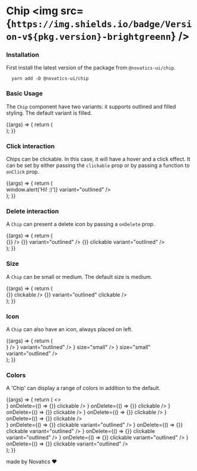 
<Meta title="Components/Chip" component={Chip} />

# Chip <img src={`https://img.shields.io/badge/Version-v${pkg.version}-brightgreenn`} />

### Installation

First install the latest version of the package from `@novatics-ui/chip`.

```shell
  yarn add -D @novatics-ui/chip
```

### Basic Usage

The `Chip` component have two variants: it supports outlined and filled styling. The default variant is filled.

<Canvas>
  <Story name="Basic Usage">
    {(args) => {
      return (
        <div
          style={{
            display: 'flex',
            flexDirection: 'row',
            alignItems: 'center',
            gap: '10px',
          }}
        >
          <Chip label="Chip" />
          <Chip label="Chip" variant="outlined" />
        </div>
      );
    }}
  </Story>
</Canvas>

### Click interaction

Chips can be clickable. In this case, it will have a hover and a click effect. It can be set by either passing the `clickable` prop or by passing a function to `onClick` prop.

<Canvas>
  <Story name="Click interaction">
    {(args) => {
      return (
        <div
          style={{
            display: 'flex',
            flexDirection: 'row',
            alignItems: 'center',
            gap: '10px',
          }}
        >
          <Chip label="Clickable Chip" clickable />
          <Chip
            label="Click Me"
            onClick={() => window.alert('Hi! :)')}
            variant="outlined"
          />
        </div>
      );
    }}
  </Story>
</Canvas>

### Delete interaction

A `Chip` can present a delete icon by passing a `onDelete` prop.

<Canvas>
  <Story name="Delete interaction">
    {(args) => {
      return (
        <div
          style={{
            display: 'flex',
            flexDirection: 'row',
            alignItems: 'center',
            gap: '10px',
          }}
        >
          <Chip label="Deletable Chip" onDelete={() => {}} />
          <Chip label="Deletable Chip" onDelete={() => {}} variant="outlined" />
          <Chip
            label="Deletable and Clickable"
            onDelete={() => {}}
            clickable
            variant="outlined"
          />
        </div>
      );
    }}
  </Story>
</Canvas>

### Size

A `Chip` can be small or medium. The default size is medium.

<Canvas>
  <Story name="Size">
    {(args) => {
      return (
        <div
          style={{
            display: 'flex',
            flexDirection: 'row',
            alignItems: 'center',
            gap: '10px',
          }}
        >
          <Chip label="Small" size="small" />
          <Chip label="Small" size="small" variant="outlined" />
          <Chip label="Small" size="small" onDelete={() => {}} clickable />
          <Chip
            label="Small"
            size="small"
            onDelete={() => {}}
            variant="outlined"
            clickable
          />
        </div>
      );
    }}
  </Story>
</Canvas>

### Icon

A `Chip` can also have an icon, always placed on left.

<Canvas>
  <Story name="Icon">
    {(args) => {
      return (
        <div
          style={{
            display: 'flex',
            flexDirection: 'row',
            alignItems: 'center',
            gap: '10px',
          }}
        >
          <Chip label="Icon" icon={<ChairOutlinedIcon />} />
          <Chip label="Icon" icon={<ChairOutlinedIcon />} variant="outlined" />
          <Chip label="Icon" icon={<ChairOutlinedIcon />} size="small" />
          <Chip
            label="Icon"
            icon={<ChairOutlinedIcon />}
            size="small"
            variant="outlined"
          />
        </div>
      );
    }}
  </Story>
</Canvas>

### Colors

A 'Chip' can display a range of colors in addition to the default.

<Canvas>
  <Story name="Colors">
    {(args) => {
      return (
        <>
          <div
            style={{
              display: 'flex',
              flexDirection: 'row',
              alignItems: 'center',
              gap: '10px',
              marginBottom: '10px',
            }}
          >
            <Chip
              label="Primary"
              color="primary"
              icon={<ChairOutlinedIcon />}
              onDelete={() => {}}
              clickable
            />
            <Chip
              label="Info"
              color="info"
              icon={<ChairOutlinedIcon />}
              onDelete={() => {}}
              clickable
            />
            <Chip
              label="Success"
              color="success"
              icon={<ChairOutlinedIcon />}
              onDelete={() => {}}
              clickable
            />
            <Chip
              label="Error"
              color="error"
              icon={<ChairOutlinedIcon />}
              onDelete={() => {}}
              clickable
            />
            <Chip
              label="Warning"
              color="warning"
              icon={<ChairOutlinedIcon />}
              onDelete={() => {}}
              clickable
            />
          </div>
          <div
            style={{
              display: 'flex',
              flexDirection: 'row',
              alignItems: 'center',
              gap: '10px',
            }}
          >
            <Chip
              label="Primary"
              color="primary"
              icon={<ChairOutlinedIcon />}
              onDelete={() => {}}
              clickable
              variant="outlined"
            />
            <Chip
              label="Info"
              color="info"
              icon={<ChairOutlinedIcon />}
              onDelete={() => {}}
              clickable
              variant="outlined"
            />
            <Chip
              label="Success"
              color="success"
              icon={<ChairOutlinedIcon />}
              onDelete={() => {}}
              clickable
              variant="outlined"
            />
            <Chip
              label="Error"
              color="error"
              icon={<ChairOutlinedIcon />}
              onDelete={() => {}}
              clickable
              variant="outlined"
            />
            <Chip
              label="Warning"
              color="warning"
              icon={<ChairOutlinedIcon />}
              onDelete={() => {}}
              clickable
              variant="outlined"
            />
          </div>
        </>
      );
    }}
  </Story>
</Canvas>

made by Novatics ❤
